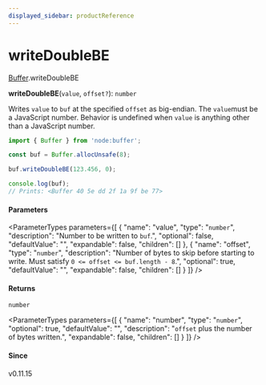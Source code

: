 ```yaml
---
displayed_sidebar: productReference
---
```



# writeDoubleBE

[Buffer](../../interfaces/Buffer.mdx).writeDoubleBE

**writeDoubleBE**(`value`, `offset?`): `number`

Writes `value` to `buf` at the specified `offset` as big-endian. The `value`must be a JavaScript number. Behavior is undefined when `value` is anything
other than a JavaScript number.

```js
import { Buffer } from 'node:buffer';

const buf = Buffer.allocUnsafe(8);

buf.writeDoubleBE(123.456, 0);

console.log(buf);
// Prints: <Buffer 40 5e dd 2f 1a 9f be 77>
```

#### Parameters

<ParameterTypes parameters={[
  {
    "name": "value",
    "type": "`number`",
    "description": "Number to be written to `buf`.",
    "optional": false,
    "defaultValue": "",
    "expandable": false,
    "children": []
  },
  {
    "name": "offset",
    "type": "`number`",
    "description": "Number of bytes to skip before starting to write. Must satisfy `0 <= offset <= buf.length - 8`.",
    "optional": true,
    "defaultValue": "",
    "expandable": false,
    "children": []
  }
]} />

#### Returns

`number`

<ParameterTypes parameters={[
  {
    "name": "number",
    "type": "`number`",
    "optional": true,
    "defaultValue": "",
    "description": "`offset` plus the number of bytes written.",
    "expandable": false,
    "children": []
  }
]} />

#### Since

v0.11.15
